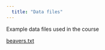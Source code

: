 ```yaml
---
  title: "Data files"
---
```

Example data files used in the course

[beavers.txt](https://PhenoEvo.github.io/Intro2R/data/beavers.txt)


